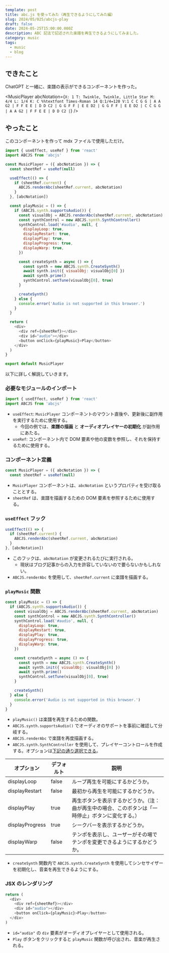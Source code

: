 ```yaml
---
template: post
title: abc.js を使ってみた（再生できるようにしてみた編）
slug: 2024/05/025/abcjs-play
draft: false
date: 2024-05-25T15:00:00.000Z
description: ABC 記法で記述された楽譜を再生できるようにしてみました。
category: music
tags:
  - music
  - blog
---
```



## できたこと

ChatGPT と一緒に、楽譜の表示ができるコンポーネントを作った。

<MusicPlayer
  abcNotation={`
X: 1
T: Twinkle, Twinkle, Little Star
M: 4/4
L: 1/4
K: C
%%textfont Times-Roman 14
Q:1/4=120
V:1
C C G G | A A G2 | F F E E | D D C2 |
G G F F | E E D2 | G G F F | E E D2 |
C C G G | A A G2 | F F E E | D D C2 |
  `}
/>

## やったこと

このコンポーネントを作って mdx ファイルで使用しただけ。

```js
import { useEffect, useRef } from 'react'
import ABCJS from 'abcjs'

const MusicPlayer = ({ abcNotation }) => {
  const sheetRef = useRef(null)

  useEffect(() => {
    if (sheetRef.current) {
      ABCJS.renderAbc(sheetRef.current, abcNotation)
    }
  }, [abcNotation])

  const playMusic = () => {
    if (ABCJS.synth.supportsAudio()) {
      const visualObj = ABCJS.renderAbc(sheetRef.current, abcNotation)
      const synthControl = new ABCJS.synth.SynthController()
      synthControl.load('#audio', null, {
        displayLoop: true,
        displayRestart: true,
        displayPlay: true,
        displayProgress: true,
        displayWarp: true,
      })

      const createSynth = async () => {
        const synth = new ABCJS.synth.CreateSynth()
        await synth.init({ visualObj: visualObj[0] })
        await synth.prime()
        synthControl.setTune(visualObj[0], true)
      }

      createSynth()
    } else {
      console.error('Audio is not supported in this browser.')
    }
  }

  return (
    <div>
      <div ref={sheetRef}></div>
      <div id="audio"></div>
      <button onClick={playMusic}>Play</button>
    </div>
  )
}

export default MusicPlayer
```

以下に詳しく解説していきます。

### 必要なモジュールのインポート

```js
import { useEffect, useRef } from 'react'
import ABCJS from 'abcjs'
```

- `useEffect`: `MusicPlayer` コンポーネントのマウント直後や、更新後に副作用を実行するために使用する。
  - 今回の例では、**楽譜の描画** と **オーディオプレイヤーの初期化** が副作用にあたる。
- `useRef`: コンポーネント内で DOM 要素や他の変数を参照し、それを保持するために使用する。

### コンポーネント定義

```js
const MusicPlayer = ({ abcNotation }) => {
  const sheetRef = useRef(null)
```

- `MusicPlayer` コンポーネントは、`abcNotation` というプロパティを受け取ることとする。
- `sheetRef` は、楽譜を描画するための DOM 要素を参照するために使用する。

### `useEffect` フック

```js
useEffect(() => {
  if (sheetRef.current) {
    ABCJS.renderAbc(sheetRef.current, abcNotation)
  }
}, [abcNotation])
```

- このフックは、`abcNotation` が変更されるたびに実行される。
  - 現状はブログ記事からの入力を許容していないので要らないかもしれない。
- `ABCJS.renderAbc` を使用して、`sheetRef.current` に楽譜を描画する。

### `playMusic` 関数

```js
const playMusic = () => {
  if (ABCJS.synth.supportsAudio()) {
    const visualObj = ABCJS.renderAbc(sheetRef.current, abcNotation)
    const synthControl = new ABCJS.synth.SynthController()
    synthControl.load('#audio', null, {
      displayLoop: true,
      displayRestart: true,
      displayPlay: true,
      displayProgress: true,
      displayWarp: true,
    })

    const createSynth = async () => {
      const synth = new ABCJS.synth.CreateSynth()
      await synth.init({ visualObj: visualObj[0] })
      await synth.prime()
      synthControl.setTune(visualObj[0], true)
    }

    createSynth()
  } else {
    console.error('Audio is not supported in this browser.')
  }
}
```

- `playMusic()` は楽譜を再生するための関数。
- `ABCJS.synth.supportsAudio()` でオーディオのサポートを事前に確認して分岐する。
- `ABCJS.renderAbc` で楽譜を再度描画する。
- `ABCJS.synth.SynthController` を使用して、プレイヤーコントロールを作成する。オプションは[下記の通り選択できる](https://paulrosen.github.io/abcjs/audio/synthesized-sound.html#load-selector-cursorcontrol-visualoptions)。

| オプション      | デフォルト | 説明                                                                                               |
| --------------- | ---------- | -------------------------------------------------------------------------------------------------- |
| displayLoop     | false      | ループ再生を可能にするかどうか。                                                                   |
| displayRestart  | false      | 最初から再生を可能にするかどうか。                                                                 |
| displayPlay     | true       | 再生ボタンを表示するかどうか。（注：曲が再生中の場合、このボタンは「一時停止」ボタンに変化する。） |
| displayProgress | true       | シークバーを表示するかどうか。                                                                     |
| displayWarp     | false      | テンポを表示し、ユーザーがその場でテンポを変更できるようにするかどうか。                           |

- `createSynth` 関数内で `ABCJS.synth.CreateSynth` を使用してシンセサイザーを初期化し、音楽を再生できるようにする。

### JSX のレンダリング

```js
return (
  <div>
    <div ref={sheetRef}></div>
    <div id="audio"></div>
    <button onClick={playMusic}>Play</button>
  </div>
)
```

- `id="audio"` の `div` 要素がオーディオプレイヤーとして使用される。
- `Play` ボタンをクリックすると `playMusic` 関数が呼び出され、音楽が再生される。
